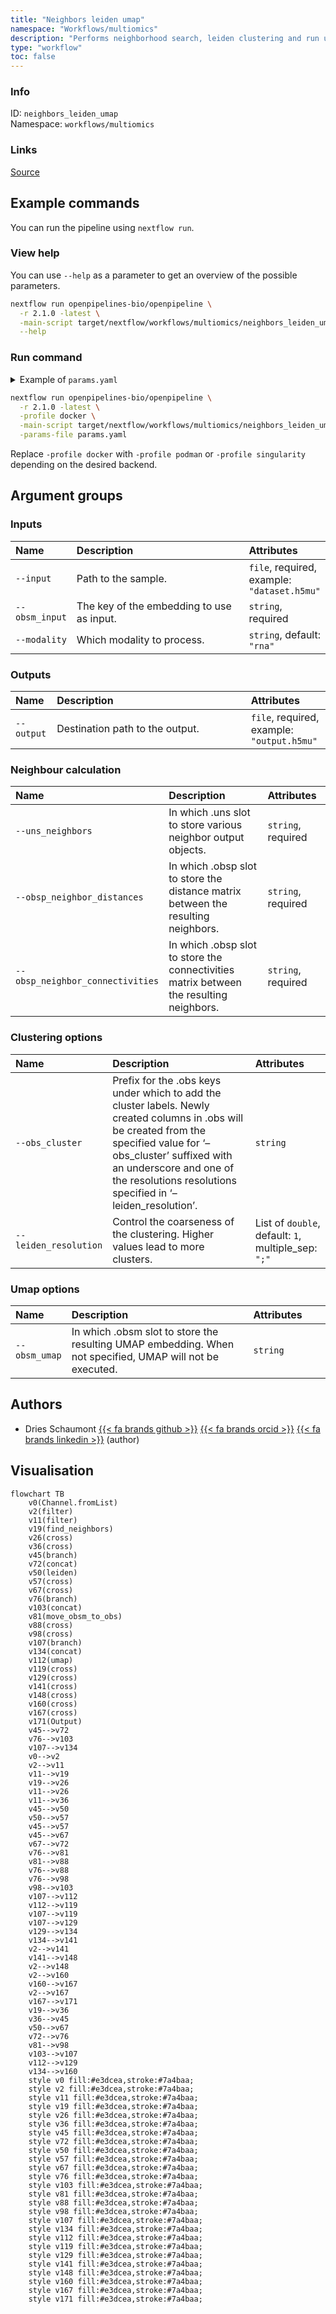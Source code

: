 ```yaml
---
title: "Neighbors leiden umap"
namespace: "Workflows/multiomics"
description: "Performs neighborhood search, leiden clustering and run umap on an integrated embedding."
type: "workflow"
toc: false
---
```


::: {.column-margin}

### Info

ID: `neighbors_leiden_umap`  
Namespace: `workflows/multiomics`

### Links
[Source](https://github.com/openpipelines-bio/openpipeline/blob/2.1.0/src/workflows/multiomics/neighbors_leiden_umap/config.vsh.yaml){.btn-action .btn-sm .btn-info .btn role="button"}

:::



## Example commands

You can run the pipeline using `nextflow run`.

### View help

You can use `--help` as a parameter to get an overview of the possible parameters.

```bash
nextflow run openpipelines-bio/openpipeline \
  -r 2.1.0 -latest \
  -main-script target/nextflow/workflows/multiomics/neighbors_leiden_umap/main.nf \
  --help
```

### Run command

<details>
<summary>Example of `params.yaml`</summary>
```yaml
# Inputs
input: # please fill in - example: "dataset.h5mu"
obsm_input: # please fill in - example: "foo"
modality: "rna"

# Outputs
# output: "$id.$key.output.h5mu"

# Neighbour calculation
uns_neighbors: # please fill in - example: "foo"
obsp_neighbor_distances: # please fill in - example: "foo"
obsp_neighbor_connectivities: # please fill in - example: "foo"

# Clustering options
# obs_cluster: "foo"
leiden_resolution: [1.0]

# Umap options
# obsm_umap: "foo"

# Nextflow input-output arguments
publish_dir: # please fill in - example: "output/"
# param_list: "my_params.yaml"

# Arguments
```
</details>

```bash
nextflow run openpipelines-bio/openpipeline \
  -r 2.1.0 -latest \
  -profile docker \
  -main-script target/nextflow/workflows/multiomics/neighbors_leiden_umap/main.nf \
  -params-file params.yaml
```

:::{.callout-note}
Replace `-profile docker` with `-profile podman` or `-profile singularity` depending on the desired backend.
:::

## Argument groups

### Inputs

|Name           |Description                               |Attributes                                  |
|:----------|:--------------------------------------------------|:--------------------|
|`--input`      |Path to the sample.                       |`file`, required, example: `"dataset.h5mu"` |
|`--obsm_input` |The key of the embedding to use as input. |`string`, required                          |
|`--modality`   |Which modality to process.                |`string`, default: `"rna"`                  |


### Outputs

|Name       |Description                     |Attributes                                 |
|:----------|:--------------------------------------------------|:--------------------|
|`--output` |Destination path to the output. |`file`, required, example: `"output.h5mu"` |


### Neighbour calculation

|Name                             |Description                                                                             |Attributes         |
|:----------|:--------------------------------------------------|:--------------------|
|`--uns_neighbors`                |In which .uns slot to store various neighbor output objects.                            |`string`, required |
|`--obsp_neighbor_distances`      |In which .obsp slot to store the distance matrix between the resulting neighbors.       |`string`, required |
|`--obsp_neighbor_connectivities` |In which .obsp slot to store the connectivities matrix between the resulting neighbors. |`string`, required |


### Clustering options

|Name                  |Description                                                                                                                                                                                                                                                        |Attributes                                          |
|:----------|:--------------------------------------------------|:--------------------|
|`--obs_cluster`       |Prefix for the .obs keys under which to add the cluster labels. Newly created columns in .obs will  be created from the specified value for '--obs_cluster' suffixed with an underscore and one of the resolutions resolutions specified in '--leiden_resolution'. |`string`                                            |
|`--leiden_resolution` |Control the coarseness of the clustering. Higher values lead to more clusters.                                                                                                                                                                                     |List of `double`, default: `1`, multiple_sep: `";"` |


### Umap options

|Name          |Description                                                                                               |Attributes |
|:----------|:--------------------------------------------------|:--------------------|
|`--obsm_umap` |In which .obsm slot to store the resulting UMAP embedding. When not specified, UMAP will not be executed. |`string`   |

## Authors


  * Dries Schaumont [{{< fa brands github >}}](https://github.com/DriesSchaumont) [{{< fa brands orcid >}}](https://orcid.org/0000-0002-4389-0440) [{{< fa brands linkedin >}}](https://linkedin.com/in/dries-schaumont) (author)

## Visualisation

```mermaid
flowchart TB
    v0(Channel.fromList)
    v2(filter)
    v11(filter)
    v19(find_neighbors)
    v26(cross)
    v36(cross)
    v45(branch)
    v72(concat)
    v50(leiden)
    v57(cross)
    v67(cross)
    v76(branch)
    v103(concat)
    v81(move_obsm_to_obs)
    v88(cross)
    v98(cross)
    v107(branch)
    v134(concat)
    v112(umap)
    v119(cross)
    v129(cross)
    v141(cross)
    v148(cross)
    v160(cross)
    v167(cross)
    v171(Output)
    v45-->v72
    v76-->v103
    v107-->v134
    v0-->v2
    v2-->v11
    v11-->v19
    v19-->v26
    v11-->v26
    v11-->v36
    v45-->v50
    v50-->v57
    v45-->v57
    v45-->v67
    v67-->v72
    v76-->v81
    v81-->v88
    v76-->v88
    v76-->v98
    v98-->v103
    v107-->v112
    v112-->v119
    v107-->v119
    v107-->v129
    v129-->v134
    v134-->v141
    v2-->v141
    v141-->v148
    v2-->v148
    v2-->v160
    v160-->v167
    v2-->v167
    v167-->v171
    v19-->v36
    v36-->v45
    v50-->v67
    v72-->v76
    v81-->v98
    v103-->v107
    v112-->v129
    v134-->v160
    style v0 fill:#e3dcea,stroke:#7a4baa;
    style v2 fill:#e3dcea,stroke:#7a4baa;
    style v11 fill:#e3dcea,stroke:#7a4baa;
    style v19 fill:#e3dcea,stroke:#7a4baa;
    style v26 fill:#e3dcea,stroke:#7a4baa;
    style v36 fill:#e3dcea,stroke:#7a4baa;
    style v45 fill:#e3dcea,stroke:#7a4baa;
    style v72 fill:#e3dcea,stroke:#7a4baa;
    style v50 fill:#e3dcea,stroke:#7a4baa;
    style v57 fill:#e3dcea,stroke:#7a4baa;
    style v67 fill:#e3dcea,stroke:#7a4baa;
    style v76 fill:#e3dcea,stroke:#7a4baa;
    style v103 fill:#e3dcea,stroke:#7a4baa;
    style v81 fill:#e3dcea,stroke:#7a4baa;
    style v88 fill:#e3dcea,stroke:#7a4baa;
    style v98 fill:#e3dcea,stroke:#7a4baa;
    style v107 fill:#e3dcea,stroke:#7a4baa;
    style v134 fill:#e3dcea,stroke:#7a4baa;
    style v112 fill:#e3dcea,stroke:#7a4baa;
    style v119 fill:#e3dcea,stroke:#7a4baa;
    style v129 fill:#e3dcea,stroke:#7a4baa;
    style v141 fill:#e3dcea,stroke:#7a4baa;
    style v148 fill:#e3dcea,stroke:#7a4baa;
    style v160 fill:#e3dcea,stroke:#7a4baa;
    style v167 fill:#e3dcea,stroke:#7a4baa;
    style v171 fill:#e3dcea,stroke:#7a4baa;

```

